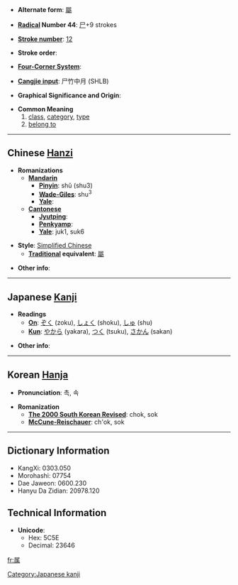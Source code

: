 * '''Alternate form''': [[屬]]

* '''[[Wiktionary:Chinese radical index| Radical]] Number 44''': [[Wiktionary:Chinese radical index 尸|尸]]+9 strokes

* '''[[Wiktionary:Chinese total strokes index|Stroke number]]''': [[Wiktionary:Chinese total strokes index 12|12]]

* '''Stroke order''': 

* '''[[Wiktionary:Chinese four corner index|Four-Corner System]]''': 

* '''[[Wiktionary:Chinese Cangjie index|Cangjie input]]''': 尸竹中月 (SHLB)

* '''Graphical Significance and Origin''': 

* '''Common Meaning'''
*#[[class]], [[category]], [[type]]
*# [[belong to]]

----

== Chinese [[Hanzi]] ==

* '''Romanizations'''
** '''[[Mandarin]]'''
*** '''[[Pinyin]]''': shǔ (shu3)
*** '''[[Wade-Giles]]''': shu<sup>3</sup>
*** '''[[Yale]]''': 
** '''[[Cantonese]]'''
*** '''[[Jyutping]]''':
*** '''[[Penkyamp]]''': 
*** '''[[Yale]]''': juk1, suk6

* '''Style''': [[Simplified Chinese]] 
** '''[[Traditional Chinese|Traditional]] equivalent''': [[屬]]

* '''Other info''': 

----

== Japanese [[Kanji]] ==

* '''Readings'''
** '''[[On]]''': [[ぞく]] (zoku), [[しょく]] (shoku), [[しゅ]] (shu)
** '''[[Kun]]''': [[やから]] (yakara), [[つく]] (tsuku), [[さかん]] (sakan)

* '''Other info''':  

----

== Korean [[Hanja]] ==

* '''Pronunciation''': 촉, 속

* '''Romanization'''
** '''[[The 2000 South Korean Revised Romanization|The 2000 South Korean Revised]]''': chok, sok
** '''[[McCune-Reischauer]]''': ch'ok, sok

----

== Dictionary Information ==

* KangXi: 0303.050
* Morohashi: 07754
* Dae Jaweon: 0600.230
* Hanyu Da Zidian: 20978.120

== Technical Information ==

* '''Unicode''':
** Hex: 5C5E
** Decimal: 23646

[[Category:Japanese kanji]]

[[fr:属]]